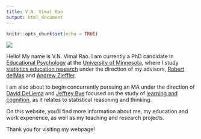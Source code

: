 ```yaml
---
title: V.N. Vimal Rao
output: html_document
---
```


```r
knitr::opts_chunk$set(echo = TRUE)
```

<img src="img/profilepic.jpg" />

Hello! My name is V.N. Vimal Rao. I am currently a PhD candidate in [Educational Psychology](https://www.cehd.umn.edu/edpsych/) at the [University of Minnesota](https://twin-cities.umn.edu/), where I study [statistics education research](https://www.cehd.umn.edu/topics/statistics-education/) under the direction of my advisors, [Robert delMas](https://www.cehd.umn.edu/edpsych/people/delma001/) and [Andrew Zieffler](https://www.cehd.umn.edu/edpsych/people/zief0002/). 

I am also about to begin concurrently pursuing an MA under the direction of [David DeLiema](https://www.cehd.umn.edu/edpsych/people/ddeliema/) and [Jeffrey Bye](https://www.cehd.umn.edu/edpsych/people/jbye/) focused on the study of [learning and cognition](https://www.cehd.umn.edu/edpsych/programs/foundations/learning/), as it relates to statistical reasoning and thinking. 

On this website, you'll find more information about me, my education and work experience, as well as my teaching and research projects. 

Thank you for visiting my webpage! 
